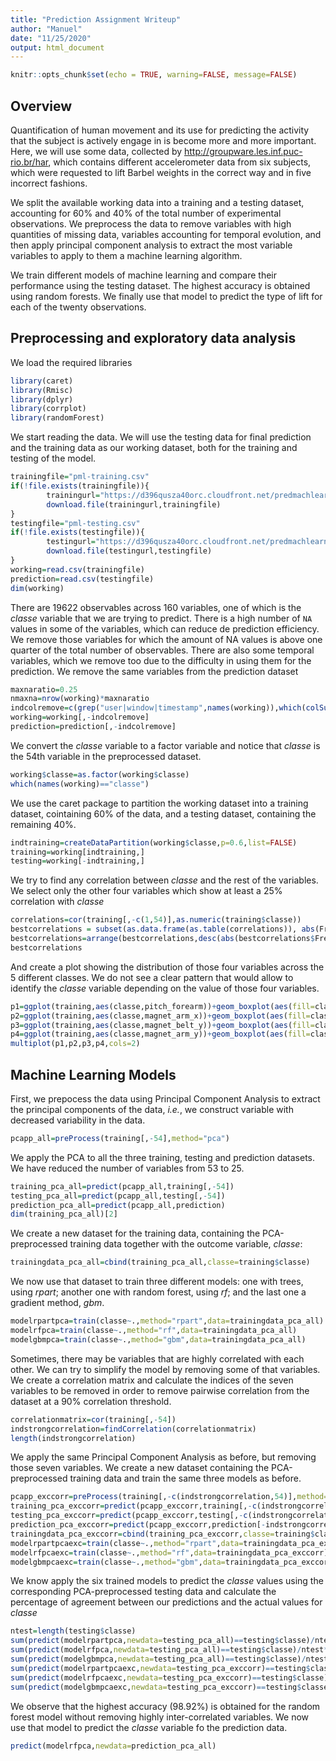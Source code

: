 ```yaml
---
title: "Prediction Assignment Writeup"
author: "Manuel"
date: "11/25/2020"
output: html_document
---
```


```r
knitr::opts_chunk$set(echo = TRUE, warning=FALSE, message=FALSE)
```

## Overview
Quantification of human movement and its use for predicting the activity that the subject is actively engage in is become more and more important. Here, we will use some data, collected by [http://groupware.les.inf.puc-rio.br/har](http://groupware.les.inf.puc-rio.br/har), which contains different accelerometer data from six subjects, which were requested to lift Barbel weights in the correct way and in five
incorrect fashions.

We split the available working data into a training and a testing dataset, accounting for 60% and 40% of the total number of experimental observations. We preprocess the data to remove variables with high quantities of missing data, variables accounting for temporal evolution, and then apply principal component analysis to extract the most variable variables to apply to them a machine learning algorithm.

We train different models of machine learning and compare their performance using the testing dataset. The highest accuracy is obtained using random forests. We finally use that model to predict the type of lift for each of the twenty observations.

## Preprocessing and exploratory data analysis
We load the required libraries
```r
library(caret)
library(Rmisc)
library(dplyr)
library(corrplot)
library(randomForest)
```

We start reading the data. We will use the testing data for final prediction and the training data as our working dataset, both for the training and testing of the model.
```r
trainingfile="pml-training.csv"
if(!file.exists(trainingfile)){
        trainingurl="https://d396qusza40orc.cloudfront.net/predmachlearn/pml-training.csv"
        download.file(trainingurl,trainingfile)
}
testingfile="pml-testing.csv"
if(!file.exists(testingfile)){
        testingurl="https://d396qusza40orc.cloudfront.net/predmachlearn/pml-testing.csv"
        download.file(testingurl,testingfile)
}
working=read.csv(trainingfile)
prediction=read.csv(testingfile)
dim(working)
```
There are 19622 observables across 160 variables, one of which is the *classe* variable that we are trying to predict. There is a high number of `NA` values in some of the variables, which can reduce de prediction efficiency. We remove those variables for which the amount of NA values is above one quarter of the total number of observables. There are also some temporal variables, which we remove too due to the difficulty in using them for the prediction. We remove the same variables from the prediction dataset
```r
maxnaratio=0.25
nmaxna=nrow(working)*maxnaratio
indcolremove=c(grep("user|window|timestamp",names(working)),which(colSums(is.na(working)|working=="")>nmaxna))
working=working[,-indcolremove]
prediction=prediction[,-indcolremove]
```

We convert the *classe* variable to a factor variable and notice that *classe* is the 54th variable in the preprocessed dataset.
```r
working$classe=as.factor(working$classe)
which(names(working)=="classe")
```

We use the caret package to partition the working dataset into a training dataset, cointaining 60% of the data, and a testing dataset, containing the remaining 40%.
```r
indtraining=createDataPartition(working$classe,p=0.6,list=FALSE)
training=working[indtraining,]
testing=working[-indtraining,]
```

We try to find any correlation between *classe* and the rest of the variables. We select only the other four variables which show at least a 25% correlation with *classe*
```r
correlations=cor(training[,-c(1,54)],as.numeric(training$classe))
bestcorrelations = subset(as.data.frame(as.table(correlations)), abs(Freq)>0.25)
bestcorrelations=arrange(bestcorrelations,desc(abs(bestcorrelations$Freq)))[,c(1,3)]
bestcorrelations
```

And create a plot showing the distribution of those four variables across the 5 different classes. We do not see a clear pattern that would allow to identify the *classe* variable depending on the value of those four variables.
```r
p1=ggplot(training,aes(classe,pitch_forearm))+geom_boxplot(aes(fill=classe))
p2=ggplot(training,aes(classe,magnet_arm_x))+geom_boxplot(aes(fill=classe))
p3=ggplot(training,aes(classe,magnet_belt_y))+geom_boxplot(aes(fill=classe))
p4=ggplot(training,aes(classe,magnet_arm_y))+geom_boxplot(aes(fill=classe))
multiplot(p1,p2,p3,p4,cols=2)
```

## Machine Learning Models

First, we prepocess the data using Principal Component Analysis to extract the principal components of the data, *i.e.*, we construct variable with decreased variability in the data.
```r
pcapp_all=preProcess(training[,-54],method="pca")
```
We apply the PCA to all the three training, testing and prediction datasets. We have reduced the number of variables from 53 to 25.
```r
training_pca_all=predict(pcapp_all,training[,-54])
testing_pca_all=predict(pcapp_all,testing[,-54])
prediction_pca_all=predict(pcapp_all,prediction)
dim(training_pca_all)[2]
```

We create a new dataset for the training data, containing the PCA-preprocessed training data together with the outcome variable, *classe*:
```r
trainingdata_pca_all=cbind(training_pca_all,classe=training$classe)
```

We now use that dataset to train three different models: one with trees, using *rpart*; another one with random forest, using *rf*; and the last one a gradient method, *gbm*.
```r
modelrpartpca=train(classe~.,method="rpart",data=trainingdata_pca_all)
modelrfpca=train(classe~.,method="rf",data=trainingdata_pca_all)
modelgbmpca=train(classe~.,method="gbm",data=trainingdata_pca_all)
```

Sometimes, there may be variables that are highly correlated with each other. We can try to simplify the model by removing some of that variables. We create a correlation matrix and calculate the indices of the seven variables to be removed in order to remove pairwise correlation from the dataset at a 90% correlation threshold.
```r
correlationmatrix=cor(training[,-54])
indstrongcorrelation=findCorrelation(correlationmatrix)
length(indstrongcorrelation)
```

We apply the same Principal Component Analysis as before, but removing those seven variables. We create a new dataset containing the PCA-preprocessed training data and train the same three models as before.
```r
pcapp_exccorr=preProcess(training[,-c(indstrongcorrelation,54)],method="pca")
training_pca_exccorr=predict(pcapp_exccorr,training[,-c(indstrongcorrelation,54)])
testing_pca_exccorr=predict(pcapp_exccorr,testing[,-c(indstrongcorrelation,54)])
prediction_pca_exccorr=predict(pcapp_exccorr,prediction[-indstrongcorrelation])
trainingdata_pca_exccorr=cbind(training_pca_exccorr,classe=training$classe)
modelrpartpcaexc=train(classe~.,method="rpart",data=trainingdata_pca_exccorr)
modelrfpcaexc=train(classe~.,method="rf",data=trainingdata_pca_exccorr)
modelgbmpcaexc=train(classe~.,method="gbm",data=trainingdata_pca_exccorr)
```

We know apply the six trained models to predict the *classe* values using the corresponding PCA-preprocessed testing data and calculate the percentage of agreement between our predictions and the actual values for *classe*
```r
ntest=length(testing$classe)
sum(predict(modelrpartpca,newdata=testing_pca_all)==testing$classe)/ntest*100
sum(predict(modelrfpca,newdata=testing_pca_all)==testing$classe)/ntest*100
sum(predict(modelgbmpca,newdata=testing_pca_all)==testing$classe)/ntest*100
sum(predict(modelrpartpcaexc,newdata=testing_pca_exccorr)==testing$classe)/ntest*100
sum(predict(modelrfpcaexc,newdata=testing_pca_exccorr)==testing$classe)/ntest*100
sum(predict(modelgbmpcaexc,newdata=testing_pca_exccorr)==testing$classe)/ntest*100
```

We observe that the highest accuracy (98.92%) is obtained for the random forest model without removing highly inter-correlated variables. We now use that model to predict the *classe* variable fo the prediction data.
```r
predict(modelrfpca,newdata=prediction_pca_all)
```